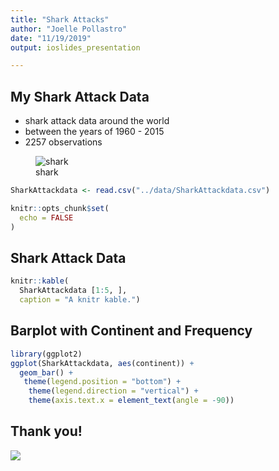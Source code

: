 ```yaml
---
title: "Shark Attacks"
author: "Joelle Pollastro"
date: "11/19/2019"
output: ioslides_presentation

---
```


## My Shark Attack Data
- shark attack data around the world
- between the years of 1960 - 2015
- 2257 observations


![shark](https://s.hdnux.com/photos/01/00/57/20/16970768/7/gallery_medium.jpg)

```r

SharkAttackdata <- read.csv("../data/SharkAttackdata.csv")

```


```r
knitr::opts_chunk$set(
  echo = FALSE
)
```

## Shark Attack Data
```r

knitr::kable(
  SharkAttackdata [1:5, ], 
  caption = "A knitr kable.")

```

## Barplot with Continent and Frequency
```r
library(ggplot2)
ggplot(SharkAttackdata, aes(continent)) +
  geom_bar() +
   theme(legend.position = "bottom") +
    theme(legend.direction = "vertical") +
    theme(axis.text.x = element_text(angle = -90))
```

## Thank you!
![](https://media1.giphy.com/media/107gPMgIBBleA8/giphy.gif)

